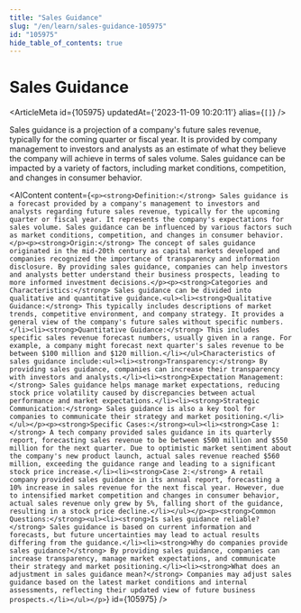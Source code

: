 ```yaml
---
title: "Sales Guidance"
slug: "/en/learn/sales-guidance-105975"
id: "105975"
hide_table_of_contents: true
---
```



# Sales Guidance

<ArticleMeta id={105975} updatedAt={'2023-11-09 10:20:11'} alias={`[]`} />
<div className='border-solid border-b border-t-0 my-4 border-[var(--ifm-color-gray-300)]' />

Sales guidance is a projection of a company's future sales revenue, typically for the coming quarter or fiscal year. It is provided by company management to investors and analysts as an estimate of what they believe the company will achieve in terms of sales volume. Sales guidance can be impacted by a variety of factors, including market conditions, competition, and changes in consumer behavior.

<AIContent content={`<p><strong>Definition:</strong> Sales guidance is a forecast provided by a company's management to investors and analysts regarding future sales revenue, typically for the upcoming quarter or fiscal year. It represents the company's expectations for sales volume. Sales guidance can be influenced by various factors such as market conditions, competition, and changes in consumer behavior.</p><p><strong>Origin:</strong> The concept of sales guidance originated in the mid-20th century as capital markets developed and companies recognized the importance of transparency and information disclosure. By providing sales guidance, companies can help investors and analysts better understand their business prospects, leading to more informed investment decisions.</p><p><strong>Categories and Characteristics:</strong> Sales guidance can be divided into qualitative and quantitative guidance.<ul><li><strong>Qualitative Guidance:</strong> This typically includes descriptions of market trends, competitive environment, and company strategy. It provides a general view of the company's future sales without specific numbers.</li><li><strong>Quantitative Guidance:</strong> This includes specific sales revenue forecast numbers, usually given in a range. For example, a company might forecast next quarter's sales revenue to be between $100 million and $120 million.</li></ul>Characteristics of sales guidance include:<ul><li><strong>Transparency:</strong> By providing sales guidance, companies can increase their transparency with investors and analysts.</li><li><strong>Expectation Management:</strong> Sales guidance helps manage market expectations, reducing stock price volatility caused by discrepancies between actual performance and market expectations.</li><li><strong>Strategic Communication:</strong> Sales guidance is also a key tool for companies to communicate their strategy and market positioning.</li></ul></p><p><strong>Specific Cases:</strong><ul><li><strong>Case 1:</strong> A tech company provided sales guidance in its quarterly report, forecasting sales revenue to be between $500 million and $550 million for the next quarter. Due to optimistic market sentiment about the company's new product launch, actual sales revenue reached $560 million, exceeding the guidance range and leading to a significant stock price increase.</li><li><strong>Case 2:</strong> A retail company provided sales guidance in its annual report, forecasting a 10% increase in sales revenue for the next fiscal year. However, due to intensified market competition and changes in consumer behavior, actual sales revenue only grew by 5%, falling short of the guidance, resulting in a stock price decline.</li></ul></p><p><strong>Common Questions:</strong><ul><li><strong>Is sales guidance reliable?</strong> Sales guidance is based on current information and forecasts, but future uncertainties may lead to actual results differing from the guidance.</li><li><strong>Why do companies provide sales guidance?</strong> By providing sales guidance, companies can increase transparency, manage market expectations, and communicate their strategy and market positioning.</li><li><strong>What does an adjustment in sales guidance mean?</strong> Companies may adjust sales guidance based on the latest market conditions and internal assessments, reflecting their updated view of future business prospects.</li></ul></p>`} id={105975} />
